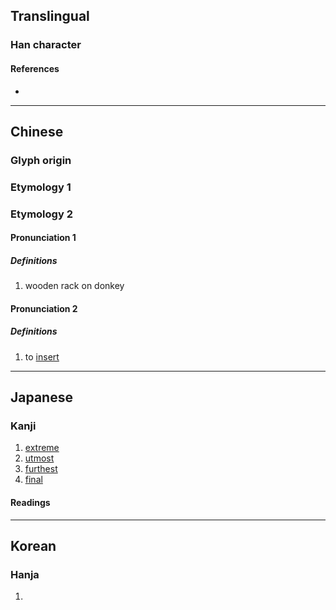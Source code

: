 {{also|極}}
{{character info/new}}
==Translingual==
{{stroke order|strokes=7}}

===Han character===
{{Han char|rn=75|rad=木|as=03|sn=7|four=47947|canj=DNHE|ids=⿰木及}}

====References====
* {{Han ref|kx=0514.170|dkj=14519|hdz=21161.090|uh=6781|ud=26497|bh=CCE5|bd=52453}}

----

==Chinese==

===Glyph origin===
{{Han etym}}

===Etymology 1===
{{zh-see|極}}

===Etymology 2===
{{zh-forms}}

====Pronunciation 1====
{{zh-pron
|m=jí
|mc=1
|oc=1
|cat=n
}}

=====Definitions=====
{{zh-hanzi}}

# {{zh-hg}} wooden rack on donkey

====Pronunciation 2====
{{zh-pron
|m=jí
|mc=2
|oc=2
|cat=v
}}

=====Definitions=====
{{zh-hanzi}}

# {{zh-hg}} to [[insert]]

----

==Japanese==

===Kanji===
{{ja-kanji|grade=|rs=木03}}

# [[extreme]]
# [[utmost]]
# [[furthest]]
# [[final]]

====Readings====
{{rfv-pron|ja}}
{{ja-readings
|goon=ごう<ごふ
|kanon=きゅう<きふ
|kun=にぐら-
}}

----

==Korean==

===Hanja===
{{ko-hanja|hangeul=극|eumhun=|rv=geuk|mr=kŭk|y=kuk}}

# {{defn|ko|sort=木03}}